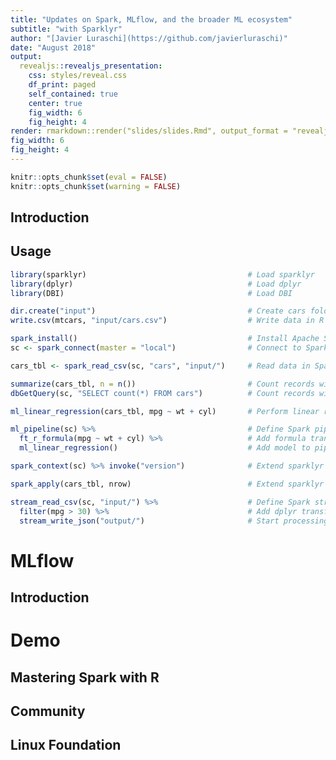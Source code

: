 ```yaml
---
title: "Updates on Spark, MLflow, and the broader ML ecosystem"
subtitle: "with Sparklyr"
author: "[Javier Luraschi](https://github.com/javierluraschi)"
date: "August 2018"
output:
  revealjs::revealjs_presentation:
    css: styles/reveal.css
    df_print: paged
    self_contained: true
    center: true
    fig_width: 6
    fig_height: 4
render: rmarkdown::render("slides/slides.Rmd", output_format = "revealjs::revealjs_presentation", output_file = "the-r-in-spark.html") ; browseURL(paste0("file:///", file.path(getwd(), "slides/the-r-in-spark.html")))
fig_width: 6 
fig_height: 4 
---
```


```r
knitr::opts_chunk$set(eval = FALSE)
knitr::opts_chunk$set(warning = FALSE)
```

## Introduction


## Usage

```r
library(sparklyr)                                    # Load sparklyr
library(dplyr)                                       # Load dplyr
library(DBI)                                         # Load DBI

dir.create("input")                                  # Create cars folder
write.csv(mtcars, "input/cars.csv")                  # Write data in R
```

<div class="sparklyr-code">
<div>
```r
spark_install()                                      # Install Apache Spark
sc <- spark_connect(master = "local")                # Connect to Spark cluster
```
</div>
<div class="fragment">
```r
cars_tbl <- spark_read_csv(sc, "cars", "input/")     # Read data in Spark

summarize(cars_tbl, n = n())                         # Count records with dplyr
dbGetQuery(sc, "SELECT count(*) FROM cars")          # Count records with DBI
```
</div>
<div class="fragment">
```r
ml_linear_regression(cars_tbl, mpg ~ wt + cyl)       # Perform linear regression

ml_pipeline(sc) %>%                                  # Define Spark pipeline
  ft_r_formula(mpg ~ wt + cyl) %>%                   # Add formula transformation
  ml_linear_regression()                             # Add model to pipeline
```
</div>
<div class="fragment">
```r
spark_context(sc) %>% invoke("version")              # Extend sparklyr with Scala
```
</div>
<div class="fragment">
```r
spark_apply(cars_tbl, nrow)                          # Extend sparklyr with R
```
</div>
<div class="fragment">
```r
stream_read_csv(sc, "input/") %>%                    # Define Spark stream
  filter(mpg > 30) %>%                               # Add dplyr transformation
  stream_write_json("output/")                       # Start processing stream
```
</div>
</div>

# MLflow

## Introduction

# Demo

## Mastering Spark with R

## Community

## Linux Foundation


